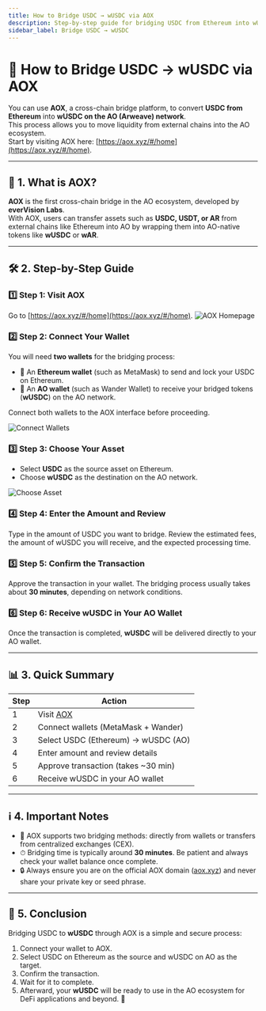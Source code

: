 ```yaml
---
title: How to Bridge USDC → wUSDC via AOX
description: Step-by-step guide for bridging USDC from Ethereum into wUSDC on AO using AOX
sidebar_label: Bridge USDC → wUSDC
---
```


# 🌉 How to Bridge USDC → wUSDC via AOX

You can use **AOX**, a cross-chain bridge platform, to convert **USDC from Ethereum** into **wUSDC on the AO (Arweave) network**.  
This process allows you to move liquidity from external chains into the AO ecosystem.  
Start by visiting AOX here: [https://aox.xyz/#/home](https://aox.xyz/#/home).

---

## 🔎 1. What is AOX?

**AOX** is the first cross-chain bridge in the AO ecosystem, developed by **everVision Labs**.  
With AOX, users can transfer assets such as **USDC, USDT, or AR** from external chains like Ethereum into AO by wrapping them into AO-native tokens like **wUSDC** or **wAR**.

---

## 🛠 2. Step-by-Step Guide

### 1️⃣ Step 1: Visit AOX
Go to [https://aox.xyz/#/home](https://aox.xyz/#/home).
![AOX Homepage](/img/docs/investor/bridging/aox/Picture1.png)

### 2️⃣ Step 2: Connect Your Wallet
You will need **two wallets** for the bridging process:

- 🔑 An **Ethereum wallet** (such as MetaMask) to send and lock your USDC on Ethereum.  
- 💼 An **AO wallet** (such as Wander Wallet) to receive your bridged tokens (**wUSDC**) on the AO network.  

Connect both wallets to the AOX interface before proceeding.

![Connect Wallets](/img/docs/investor/bridging/aox/Picture2.png)

### 3️⃣ Step 3: Choose Your Asset
- Select **USDC** as the source asset on Ethereum.  
- Choose **wUSDC** as the destination on the AO network.

![Choose Asset](/img/docs/investor/bridging/aox/Picture3.png)

### 4️⃣ Step 4: Enter the Amount and Review
Type in the amount of USDC you want to bridge. Review the estimated fees, the amount of wUSDC you will receive, and the expected processing time.

### 5️⃣ Step 5: Confirm the Transaction
Approve the transaction in your wallet. The bridging process usually takes about **30 minutes**, depending on network conditions.

### 6️⃣ Step 6: Receive wUSDC in Your AO Wallet
Once the transaction is completed, **wUSDC** will be delivered directly to your AO wallet.

---

## 📊 3. Quick Summary

| Step | Action |
|------|--------|
| 1 | Visit [AOX](https://aox.xyz/#/home) |
| 2 | Connect wallets (MetaMask + Wander) |
| 3 | Select USDC (Ethereum) → wUSDC (AO) |
| 4 | Enter amount and review details |
| 5 | Approve transaction (takes ~30 min) |
| 6 | Receive wUSDC in your AO wallet |

---

## ℹ️ 4. Important Notes

- 🔄 AOX supports two bridging methods: directly from wallets or transfers from centralized exchanges (CEX).  
- ⏱ Bridging time is typically around **30 minutes**. Be patient and always check your wallet balance once complete.  
- 🔒 Always ensure you are on the official AOX domain ([aox.xyz](https://aox.xyz)) and never share your private key or seed phrase.

---

## 🎯 5. Conclusion

Bridging USDC to **wUSDC** through AOX is a simple and secure process:

1. Connect your wallet to AOX.  
2. Select USDC on Ethereum as the source and wUSDC on AO as the target.  
3. Confirm the transaction.  
4. Wait for it to complete.  
5. Afterward, your **wUSDC** will be ready to use in the AO ecosystem for DeFi applications and beyond. 🚀
